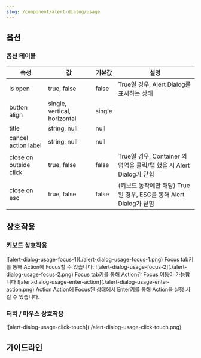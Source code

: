 ```yaml
---
slug: /component/alert-dialog/usage
---
```


## 옵션

### 옵션 테이블

| 속성                   | 값                           | 기본값 | 설명                                                                 |
| ---------------------- | ---------------------------- | ------ | -------------------------------------------------------------------- |
| is open                | true, false                  | false  | True일 경우, Alert Dialog를 표시하는 상태                            |
| button align           | single, vertical, horizontal | single |                                                                      |
| title                  | string, null                 | null   |                                                                      |
| cancel action label    | string, null                 | null   |                                                                      |
| close on outside click | true, false                  | false  | True일 경우, Container 외 영역을 클릭/탭 했을 시 Alert Dialog가 닫힘 |
| close on esc           | true, false                  | false  | (키보드 동작에만 해당) True일 경우, ESC를 통해 Alert Dialog가 닫힘   |

## 상호작용

### 키보드 상호작용

<HalfCard>
  <HalfCardImageCell>
    ![alert-dialog-usage-focus-1](./alert-dialog-usage-focus-1.png)
  </HalfCardImageCell>
  <HalfCardDescriptionCell>
    <HalfCardDescriptionTitle>Focus</HalfCardDescriptionTitle>
    <HalfCardDescription>
      <Keyboard>tab</Keyboard>키를 통해 Action에 Focus할 수 있습니다.
    </HalfCardDescription>
  </HalfCardDescriptionCell>
</HalfCard>

<HalfCard>
  <HalfCardImageCell>
    ![alert-dialog-usage-focus-2](./alert-dialog-usage-focus-2.png)
  </HalfCardImageCell>
  <HalfCardDescriptionCell>
    <HalfCardDescriptionTitle>Focus</HalfCardDescriptionTitle>
    <HalfCardDescription>
      <Keyboard>tab</Keyboard>키를 통해 Action간 Focus 이동이 가능합니다
    </HalfCardDescription>
  </HalfCardDescriptionCell>
</HalfCard>

<HalfCard>
  <HalfCardImageCell>
    ![alert-dialog-usage-enter-action](./alert-dialog-usage-enter-action.png)
  </HalfCardImageCell>
  <HalfCardDescriptionCell>
    <HalfCardDescriptionTitle>Action</HalfCardDescriptionTitle>
    <HalfCardDescription>
      Action에 Focus된 상태에서 <Keyboard>Enter</Keyboard>키를 통해 Action을 실행 시킬 수 있습니다.
    </HalfCardDescription>
  </HalfCardDescriptionCell>
</HalfCard>

### 터치 / 마우스 상호작용

<FullCard>
  <FullCardImageCell>
    ![alert-dialog-usage-click-touch](./alert-dialog-usage-click-touch.png)
  </FullCardImageCell>
</FullCard>

## 가이드라인

